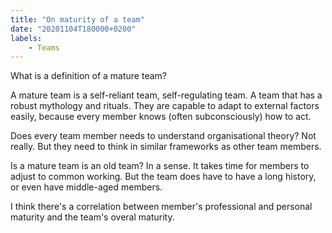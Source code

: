 ```yaml
---
title: "On maturity of a team"
date: "20201104T180000+0200"
labels:
    - Teams
---
```


What is a definition of a mature team? 

A mature team is a self-reliant team, self-regulating team. A team that has a robust mythology and rituals. They are capable to adapt to external factors easily, because every member knows (often subconsciously) how to act. 

Does every team member needs to understand organisational theory? Not really. But they need to think in similar frameworks as other team members. 

Is a mature team is an old team? In a sense. It takes time for members to adjust to common working. But the team does have to have a long history, or even have middle-aged members. 

I think there's a correlation between member's professional and personal maturity and the team's overal maturity. 